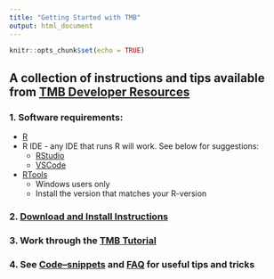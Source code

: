 ```yaml
---
title: "Getting Started with TMB"
output: html_document
---
```


```r
knitr::opts_chunk$set(echo = TRUE)
```

## A collection of instructions and tips available from [TMB Developer Resources](https://nsawtraining.github.io/TMBtraining/training-materials/00-tmb-resources/00_00_TMB_Developer_Resources.html)

### 1. Software requirements: 
 - [R](https://posit.co/download/rstudio-desktop/)
 - R IDE - any IDE that runs R will work. See below for suggestions:
   - [RStudio](https://posit.co/download/rstudio-desktop/)   
   - [VSCode](https://code.visualstudio.com/download) 
 - [RTools](https://cran.r-project.org/bin/windows/Rtools/) 
     - Windows users only
     - Install the version that matches your R-version

### 2. [Download and Install Instructions](https://github.com/kaskr/adcomp/wiki/Download)

### 3. Work through the [TMB Tutorial](https://github.com/kaskr/adcomp/wiki/Tutorial)

### 4. See [Code–snippets](https://github.com/kaskr/adcomp/wiki/Code--snippets) and [FAQ](https://github.com/kaskr/adcomp/wiki/FAQ) for useful tips and tricks

